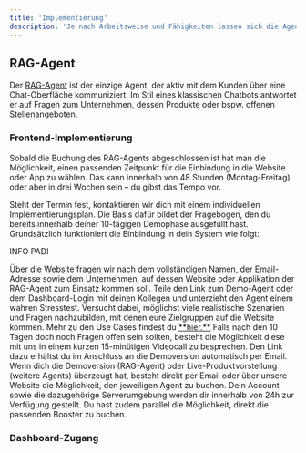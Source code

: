 ```yaml
---
title: 'Implementierung'
description: 'Je nach Arbeitsweise und Fähigkeiten lassen sich die Agents unterschiedlich in deine Unternehmensprozesse integrieren.'
---
```


## RAG-Agent

Der [RAG-Agent](https://docs.pzlr.ai/rag-agent/rag) ist der einzige Agent, der aktiv mit dem Kunden über eine Chat-Oberfläche kommuniziert. Im Stil eines klassischen Chatbots antwortet er auf Fragen zum Unternehmen, dessen Produkte oder bspw. offenen Stellenangeboten.

### Frontend-Implementierung

Sobald die Buchung des RAG-Agents abgeschlossen ist hat man die Möglichkeit, einen passenden Zeitpunkt für die Einbindung in die Website oder App zu wählen. Das kann innerhalb von 48 Stunden (Montag-Freitag) oder aber in drei Wochen sein – du gibst das Tempo vor.

Steht der Termin fest, kontaktieren wir dich mit einem individuellen Implementierungsplan. Die Basis dafür bildet der Fragebogen, den du bereits innerhalb deiner 10-tägigen Demophase ausgefüllt hast. Grundsätzlich funktioniert die Einbindung in dein System wie folgt:


INFO PADI


<Steps>
  <Step title="Anfrage über die Website">
    Über die Website fragen wir nach dem vollständigen Namen, der Email-Adresse sowie dem Unternehmen, auf dessen Website  oder Applikation der RAG-Agent zum Einsatz kommen soll.
  </Step>
  <Step title="10-Tage-Stresstest">
    Teile den Link zum Demo-Agent oder dem Dashboard-Login mit deinen Kollegen und unterzieht den Agent einem wahren Stresstest. Versucht dabei, möglichst viele realistische Szenarien und Fragen nachzubilden, mit denen eure Zielgruppen auf die Website kommen. Mehr zu den Use Cases findest du <a href="/pages/rag-agent/usecases">**hier.**</a>
  </Step>
  <Step title="Q&A-Session">
    Falls nach den 10 Tagen doch noch Fragen offen sein sollten, besteht die Möglichkeit diese mit uns in einem kurzen 15-minütigen Videocall zu besprechen. Den Link dazu erhältst du im Anschluss an die Demoversion automatisch per Email.
  </Step>
  <Step title="Buchung des Agents (und Booster)">
    Wenn dich die Demoversion (RAG-Agent) oder Live-Produktvorstellung (weitere Agents) überzeugt hat, besteht direkt per Email oder über unsere Website die Möglichkeit, den jeweiligen Agent zu buchen. Dein Account sowie die dazugehörige Serverumgebung werden dir innerhalb von 24h zur Verfügung gestellt. Du hast zudem parallel die Möglichkeit, direkt die passenden Booster zu buchen.
  </Step>
</Steps>

### Dashboard-Zugang



